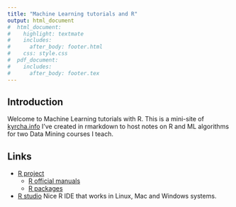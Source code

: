 ```yaml
---
title: "Machine Learning tutorials and R"
output: html_document
#  html_document:
#    highlight: textmate
#    includes:
#      after_body: footer.html
#    css: style.css
#  pdf_document:
#    includes:
#      after_body: footer.tex
---
```


## Introduction

Welcome to Machine Learning tutorials with R. This is a mini-site of [kyrcha.info](http://kyrcha.info) I've created in rmarkdown to host notes on R and ML algorithms for two Data Mining courses I teach.

## Links

- [R project](https://www.r-project.org/)
    - [R official manuals](https://cran.r-project.org/manuals.html)
    - [R packages](https://cran.r-project.org/web/packages/available_packages_by_name.html)
- [R studio](https://www.rstudio.com/) Nice R IDE that works in Linux, Mac and Windows systems.